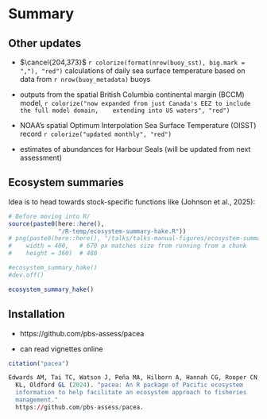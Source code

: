 # Summary

## Other updates

- $\cancel{204,373}$ `r colorize(format(nrow(buoy_sst), big.mark = ","), "red")` calculations of daily sea surface
   temperature based on data from `r nrow(buoy_metadata)` buoys

\pause

- outputs from the spatial British Columbia continental margin (BCCM) model,
   `r colorize("now expanded from just Canada's EEZ to include the full model domain,
   extending into US waters", "red")`

- NOAA's spatial Optimum Interpolation Sea Surface Temperature (OISST) record
  `r colorize("updated monthly", "red")`

- estimates of abundances for Harbour Seals (will be updated from next assessment)


## Ecosystem summaries

Idea is to head towards stock-specific functions like (Johnson et al., 2025):

```r
# Before moving into R/
source(paste0(here::here(),
              "/R-temp/ecosystem-summary-hake.R"))
# png(paste0(here::here(), "/talks/talks-manual-figures/ecosystem-summary-hake.png"),
#    width = 400,   # 670 px matches size from running from a chunk
#    height = 360)  # 480

#ecosystem_summary_hake()
#dev.off()
```

```r
ecosystem_summary_hake()
```

## Installation

 - https://github.com/pbs-assess/pacea

 - can read vignettes online

 <!-- - installation:
   \textcolor{red}{\texttt{remotes::install\_github("pbs-assess/pacea")}}  -->

\begin{center}
\includegraphics[width = 2cm]{"../man/figures/logo.png"}\\
\emph{We wrangle the data so you don't have to}
\end{center}

```r
citation("pacea")

Edwards AM, Tai TC, Watson J, Peña MA, Hilborn A, Hannah CG, Rooper CN, Flynn
  KL, Oldford GL (2024). "pacea: An R package of Pacific ecosystem
  information to help facilitate an ecosystem approach to fisheries
  management."
  https://github.com/pbs-assess/pacea.
```
